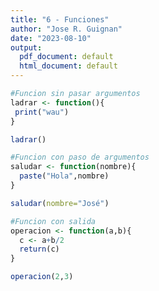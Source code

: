 ```yaml
---
title: "6 - Funciones"
author: "Jose R. Guignan"
date: "2023-08-10"
output:
  pdf_document: default
  html_document: default
---
```


```r
#Funcion sin pasar argumentos
ladrar <- function(){
 print("wau")
}

ladrar()

#Funcion con paso de argumentos
saludar <- function(nombre){
  paste("Hola",nombre)
}

saludar(nombre="José")

#Funcion con salida
operacion <- function(a,b){
  c <- a+b/2
  return(c)
}

operacion(2,3)
```

